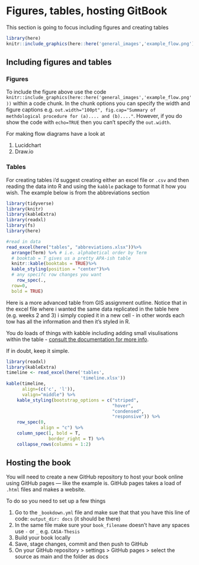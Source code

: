 # Figures, tables, hosting GitBook

This section is going to focus including figures and creating tables

```r
library(here)
knitr::include_graphics(here::here('general_images','example_flow.png'))
```
## Including figures and tables

### Figures

To include the figure above use the code `knitr::include_graphics(here::here('general_images','example_flow.png'))` within a code chunk. In the chunk options you can specify the width and figure captions e.g. `out.width="100pt", fig.cap="Summary of methdological procedure for (a).... and (b)...."`. However, if you do show the code with `echo=TRUE` then you can't specify the `out.width`. 

For making flow diagrams have a look at

1. Lucidchart
1. Draw.io

### Tables

For creating tables i'd suggest creating either an excel file or `.csv` and then reading the data into R and using the `kabble` package to format it how you wish. The example below is from the abbreviations section


```r
library(tidyverse)
library(knitr)
library(kableExtra)
library(readxl)
library(fs)
library(here)

#read in data
read_excel(here("tables", "abbreviations.xlsx"))%>%
  arrange(Term) %>% # i.e. alphabetical order by Term
  # booktab = T gives us a pretty APA-ish table
  knitr::kable(booktabs = TRUE)%>% 
  kable_styling(position = "center")%>%
  # any specifc row changes you want
    row_spec(.,
  row=0,
  bold = TRUE)
```

Here is a more advanced table from GIS assignment outline. Notice that in the excel file where i wanted the same data replicated in the table here (e.g. weeks 2 and 3) i simply copied it in a new cell - in other words each tow has all the information and then it's styled in R.

You do loads of things with kabble including adding small visulisations within the table - [consult the documentation for more info](https://cran.r-project.org/web/packages/kableExtra/vignettes/awesome_table_in_html.html#Overview).

If in doubt, keep it simple.


```r
library(readxl)
library(kableExtra)
timeline <- read_excel(here('tables', 
                            'timeline.xlsx'))
kable(timeline, 
      align=(c('c', 'l')), 
      valign="middle") %>%
    kable_styling(bootstrap_options = c("striped", 
                                        "hover", 
                                        "condensed", 
                                        "responsive")) %>%
    row_spec(0, 
             align = "c") %>%
    column_spec(1, bold = T, 
                border_right = T) %>%
    collapse_rows(columns = 1:2)
```

## Hosting the book

You will need to create a new GitHub repository to host your book online using GitHub pages --- like the example is. GitHub pages takes a load of `.html` files and makes a website. 

To do so you need to set up a few things

1. Go to the `_bookdown.yml` file and make sue that that you have this line of code: `output_dir: docs` (it should be there)
1. In the same file make sure your `book_filename` doesn't have any spaces use `-` or `_` e.g. `CASA-Thesis`
1. Build your book locally
1. Save, stage changes, commit and then push to GitHub
1. On your GitHub repository > settings > GitHub pages > select the source as main and the folder as docs





